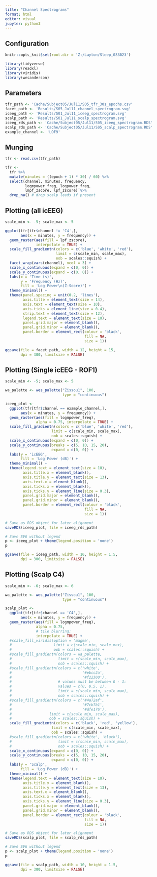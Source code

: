 ---
title: "Channel Spectrograms"
format: html
editor: visual
jupyter: python3
---

## Configuration

```{r, setup, include = FALSE}
knitr::opts_knit$set(root.dir = 'Z:/Layton/Sleep_083023')
```

```{r}
library(tidyverse)
library(readxl)
library(viridis)
library(wesanderson)
```

## Parameters

```{r}
tfr_path <- 'Cache/Subject05/Jul11/S05_tfr_30s_epochs.csv'
facet_path <- 'Results/S05_Jul11_channel_spectrogram.svg'
iceeg_path <- 'Results/S01_Jul11_iceeg_spectrogram.svg'
scalp_path <- 'Results/S01_Jul11_scalp_spectrogram.svg'
iceeg_rds_path <- 'Cache/Subject05/Jul11/S05_iceeg_spectrogram.RDS'
scalp_rds_path <- 'Cache/Subject05/Jul11/S05_scalp_spectrogram.RDS'
example_channel <- 'LOF9'
```

## Munging

```{r}
tfr <- read.csv(tfr_path)

tfr <- 
  tfr %>%
  mutate(minutes = ((epoch + 1) * 30) / 60) %>%
  select(channel, minutes, frequency, 
         logmpower_freq, logpower_freq, 
         lmpf_zscore, lpf_zscore) %>%
  drop_na() # drop scalp leads if present
```

## Plotting (all icEEG)

```{r}
scale_min <- -5; scale_max <- 5

ggplot(tfr[tfr$channel != 'C4',], 
       aes(x = minutes, y = frequency)) +
  geom_raster(aes(fill = lpf_zscore),
              interpolate = TRUE) +
  scale_fill_gradientn(colors = c('blue', 'white', 'red'),
                       limit = c(scale_min, scale_max),
                       oob = scales::squish) + 
  facet_wrap(vars(channel), ncol = 3) + 
  scale_x_continuous(expand = c(0, 0)) +
  scale_y_continuous(expand = c(0, 0)) +
  labs(x = 'Time (s)', 
       y = 'Frequency (Hz)', 
       fill = 'Log Power\n(Z-Score)') +
  theme_minimal() + 
  theme(panel.spacing = unit(0.2, 'lines'), 
        axis.title = element_text(size = 14),
        axis.text = element_text(size = 10),
        axis.ticks = element_line(size = 0.4),
        strip.text = element_text(size = 12),
        legend.text = element_text(size = 10),
        panel.grid.major = element_blank(),
        panel.grid.minor = element_blank(),
        panel.border = element_rect(colour = 'black', 
                                    fill = NA, 
                                    size = 1))
```

```{r}
ggsave(file = facet_path, width = 12, height = 15, 
       dpi = 300, limitsize = FALSE)
```

## Plotting (Single icEEG - ROF1)

```{r}
scale_min <- -5; scale_max <- 5

wa_palette <- wes_palette("Zissou1", 100, 
                          type = "continuous")

iceeg_plot <- 
  ggplot(tfr[tfr$channel == example_channel,], 
       aes(x = minutes, y = frequency)) +
  geom_raster(aes(fill = logmpower_freq),
              alpha = 0.75, interpolate = TRUE) +
  scale_fill_gradientn(colors = c('blue', 'white', 'red'),
                     limit = c(scale_min, scale_max),
                     oob = scales::squish) + 
  scale_x_continuous(expand = c(0, 0)) +
  scale_y_continuous(breaks = c(5, 10, 15, 20),
                     expand = c(0, 0)) +
  labs(y = 'icEEG', 
       fill = 'Log Power (dB)') +
  theme_minimal() + 
  theme(legend.text = element_text(size = 10),
        axis.title.x = element_blank(),
        axis.title.y = element_text(size = 13),
        axis.text.x = element_blank(),
        axis.ticks.x = element_blank(),
        axis.ticks.y = element_line(size = 0.3),
        panel.grid.major = element_blank(),
        panel.grid.minor = element_blank(),
        panel.border = element_rect(colour = 'black', 
                                    fill = NA, 
                                    size = 1))
```

```{r}
# Save as RDS object for later alignment
saveRDS(iceeg_plot, file = iceeg_rds_path) 

# Save SVG without legend
p <- iceeg_plot + theme(legend.position = 'none')
p

ggsave(file = iceeg_path, width = 10, height = 1.5, 
       dpi = 300, limitsize = FALSE)
```

## Plotting (Scalp C4)

```{r}
scale_min <- -6; scale_max <- 6

wa_palette <- wes_palette("Zissou1", 100, 
                          type = "continuous")

scalp_plot <- 
  ggplot(tfr[tfr$channel == 'C4',], 
       aes(x = minutes, y = frequency)) +
  geom_raster(aes(fill = logmpower_freq),
              alpha = 0.75,
              # tile blurring:
              interpolate = TRUE) +
  #scale_fill_viridis(option = 'magma',
  #                   limit = c(scale_min, scale_max),
  #                   oob = scales::squish) + 
  #scale_fill_gradientn(colors = wa_palette,
  #                     limit = c(scale_min, scale_max),
  #                     oob = scales::squish) +
  #scale_fill_gradientn(colors = c('white', 
  #                                '#ebcc2a', 
  #                                '#f22300'),
  #                     # values must be between 0 - 1:
  #                     values = c(0, 0.5, 1),
  #                     limit = c(scale_min, scale_max),
  #                     oob = scales::squish) + 
  #scale_fill_gradientn(colors = c('#4a72af',
  #                                '#7cb7b1', 
  #                                '#dfe176'),
  #                 limit = c(scale_min, scale_max),
  #                 oob = scales::squish) + 
  scale_fill_gradientn(colors = c('black', 'red', 'yellow'),
                     limit = c(scale_min, scale_max),
                     oob = scales::squish) + 
  #scale_fill_gradientn(colors = c('white', 'black'),
  #                     limit = c(scale_min, scale_max),
  #                     oob = scales::squish) + 
  scale_x_continuous(expand = c(0, 0)) +
  scale_y_continuous(breaks = c(5, 10, 15, 20),
                     expand = c(0, 0)) +
  labs(y = 'Scalp', 
       fill = 'Log Power (dB)') +
  theme_minimal() + 
  theme(legend.text = element_text(size = 10),
        axis.title.x = element_blank(),
        axis.title.y = element_text(size = 13),
        axis.text.x = element_blank(),
        axis.ticks.x = element_blank(),
        axis.ticks.y = element_line(size = 0.3),
        panel.grid.major = element_blank(),
        panel.grid.minor = element_blank(),
        panel.border = element_rect(colour = 'black', 
                                    fill = NA, 
                                    size = 1))
```

```{r}
# Save as RDS object for later alignment
saveRDS(scalp_plot, file = scalp_rds_path) 

# Save SVG without legend
p <- scalp_plot + theme(legend.position = 'none')
p

ggsave(file = scalp_path, width = 10, height = 1.5, 
       dpi = 300, limitsize = FALSE)
```
